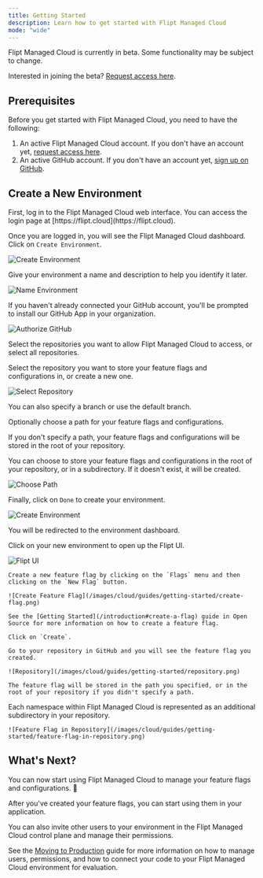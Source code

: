 ```yaml
---
title: Getting Started
description: Learn how to get started with Flipt Managed Cloud
mode: "wide"
---
```


<Info>
  Flipt Managed Cloud is currently in beta. Some functionality may be subject to change. 
  
  Interested in joining the beta? [Request access here](https://flipt.cloud).
</Info>

## Prerequisites

Before you get started with Flipt Managed Cloud, you need to have the following:

1. An active Flipt Managed Cloud account. If you don't have an account yet, [request access here](https://flipt.cloud).
2. An active GitHub account. If you don't have an account yet, [sign up on GitHub](https://github.com).

## Create a New Environment

<Steps>
  <Step title="Login to Managed Cloud">
  First, log in to the Flipt Managed Cloud web interface. You can access the login page at [https://flipt.cloud](https://flipt.cloud).
  
  </Step>
  <Step title="Create a New Environment">

Once you are logged in, you will see the Flipt Managed Cloud dashboard. Click on `Create Environment`.

![Create Environment](/images/cloud/guides/getting-started/dashboard.png)

  </Step>

  <Step title="Name Your Environment">

Give your environment a name and description to help you identify it later.

![Name Environment](/images/cloud/guides/getting-started/environment-form.png)

  </Step>

  <Step title="Authorize GitHub">

If you haven't already connected your GitHub account, you'll be prompted to install our GitHub App in your organization.

![Authorize GitHub](/images/cloud/guides/getting-started/authorize-github.png)

Select the repositories you want to allow Flipt Managed Cloud to access, or select all repositories.

  </Step>

  <Step title="Select a Repository">

Select the repository you want to store your feature flags and configurations in, or create a new one.

![Select Repository](/images/cloud/guides/getting-started/select-repository.png)

You can also specify a branch or use the default branch.

  </Step>

  <Step title="(Optional) Choose a Path">

Optionally choose a path for your feature flags and configurations. 

<Note>
  If you don't specify a path, your feature flags and configurations will be stored in the root of your repository.
</Note>

You can choose to store your feature flags and configurations in the root of your repository, or in a subdirectory. If it doesn't exist, it will be created.

![Choose Path](/images/cloud/guides/getting-started/choose-path.png)

  </Step>

  <Step title="Create Environment">

Finally, click on `Done` to create your environment.

![Create Environment](/images/cloud/guides/getting-started/done.png)

  </Step>

  <Step title="Environment Created">

You will be redirected to the environment dashboard.

Click on your new environment to open up the Flipt UI.

![Flipt UI](/images/cloud/guides/getting-started/flipt-ui.png)

  </Step>

  <Step title="Create a Feature Flag">

    Create a new feature flag by clicking on the `Flags` menu and then clicking on the `New Flag` button.

    ![Create Feature Flag](/images/cloud/guides/getting-started/create-flag.png)

    See the [Getting Started](/introduction#create-a-flag) guide in Open Source for more information on how to create a feature flag.

    Click on `Create`.
  </Step>

  <Step title="Go to your Repository">

    Go to your repository in GitHub and you will see the feature flag you created.

    ![Repository](/images/cloud/guides/getting-started/repository.png)

    The feature flag will be stored in the path you specified, or in the root of your repository if you didn't specify a path.

<Tip>
    Each namespace within Flipt Managed Cloud is represented as an additional subdirectory in your repository.
    </Tip>

    ![Feature Flag in Repository](/images/cloud/guides/getting-started/feature-flag-in-repository.png)

  </Step>
</Steps>

## What's Next?

You can now start using Flipt Managed Cloud to manage your feature flags and configurations. 🎉

After you've created your feature flags, you can start using them in your application. 

You can also invite other users to your environment in the Flipt Managed Cloud control plane and manage their permissions.

See the [Moving to Production](/guides/production) guide for more information on how to manage users, permissions, and how to connect your code to your Flipt Managed Cloud environment for evaluation.